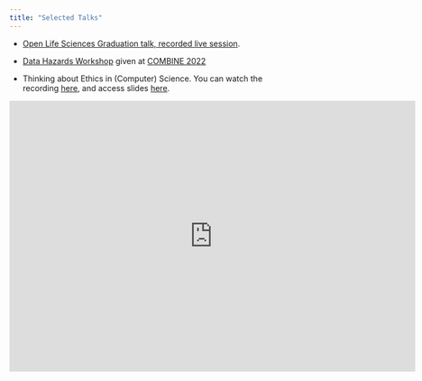 ```yaml
---
title: "Selected Talks"
---
```


- [Open Life Sciences Graduation talk, recorded live session](https://www.youtube.com/watch?v=3qb28JDFhGw).

- [Data Hazards Workshop](https://github.com/Susana465/Data_Hazards_workshop_COMBINE) given at [COMBINE 2022](https://combine-org.github.io/events/)

- Thinking about Ethics in (Computer) Science. You can watch the recording [here](https://youtu.be/8wAfcTM_ypA), and access slides [here](https://zenodo.org/record/6973796#.YvDqOHbMKUk).

<iframe width="720" height="480" src="https://www.youtube.com/embed/8wAfcTM_ypA" title="Thinking about Ethics in (Computer) Science" frameborder="0" allow="accelerometer; autoplay; clipboard-write; encrypted-media; gyroscope; picture-in-picture" allowfullscreen></iframe>
